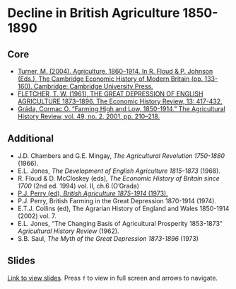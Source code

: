 # Decline in British Agriculture 1850-1890

## Core

+ [Turner, M. (2004). Agriculture, 1860–1914. In R. Floud & P. Johnson (Eds.), The Cambridge Economic History of Modern Britain (pp. 133-160). Cambridge: Cambridge University Press.](https://doi.org/10.1017/CHOL9780521820370.007){target="_blank"}
+ [FLETCHER, T. W. (1961), THE GREAT DEPRESSION OF ENGLISH AGRICULTURE 1873–1896. The Economic History Review, 13: 417-432.](https://doi.org/10.1111/j.1468-0289.1961.tb02128.x){target="_blank"}
+ [Gráda, Cormac Ó. “Farming High and Low, 1850-1914.” The Agricultural History Review, vol. 49, no. 2, 2001, pp. 210–218.](https://www.jstor.org/stable/40275727){target="_blank"}

## Additional

+ J.D. Chambers and G.E. Mingay, *The Agricultural Revolution 1750-1880* (1966).
+ E.L. Jones, *The Development of English Agriculture 1815-1873* (1968).
+ R. Floud & D. McCloskey (eds), *The Economic History of Britain since 1700* (2nd ed. 1994) vol. II, ch.6 (O’Grada)
+ [P.J. Perry (ed), *British Agriculture 1875-1914* (1973).](https://ebookcentral.proquest.com/lib/kcl/reader.action?docID=1539405&ppg=18){target="_blank"}
+ P.J. Perry, British Farming in the Great Depression 1870-1914 (1974).
+ E.T.J. Collins (ed), The Agrarian History of England and Wales 1850-1914 (2002) vol. 7.
+ E.L. Jones, "The Changing Basis of Agricultural Prosperity 1853-1873" *Agricultural History Review* (1962). 
+ S.B. Saul, *The Myth of the Great Depression 1873-1896* (1973)

## Slides

[Link to view slides](https://gabrielfgm.github.io/beh-slides/13_great_depression.html#1). Press `f` to view in full screen and arrows to navigate.
